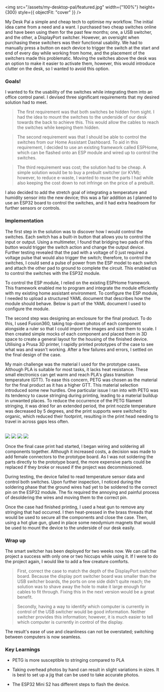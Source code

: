 
<img src="/assets/my-desktop-pal/featured.jpg" width={"100%"} height={300} style={{ objectFit: "cover" }} />

My Desk Pal a simple and cheap tech to optimise my workflow. The initial idea came from a need and a want. I purchased two cheap switches online and have been using them for the past few months; one, a USB switcher, and the other, a DisplayPort switcher. However, an oversight when purchasing these switchers was their functional usability. We had to manually press a button on each device to trigger the switch at the start and end of every day while working from home, and the placement of the switchers made this problematic. Moving the switches above the desk was an option to make it easier to activate them, however, this would introduce clutter on the desk, so I wanted to avoid this option.

### Goals!

I wanted to fix the usability of the switches while integrating them into an office control panel. I devised three significant requirements that my desired solution had to meet.

> The first requirement was that both switches be hidden from sight. I had the idea to mount the switches to the underside of our desk towards the back to achieve this. This would allow the cables to reach the switches while keeping them hidden.

> The second requirement was that I should be able to control the switches from our Home Assistant Dashboard. To aid in this requirement, I decided to use an existing framework called ESPHome, which can be flashed onto an ESP module and wired up to control the switches.

> The third requirement was cost; the solution had to be cheap. A simple solution would be to buy a prebuilt switcher (or KVM); however, to reduce e-waste, I wanted to reuse the parts I had while also keeping the cost down to not infringe on the price of a prebuilt.

I also decided to add the stretch goal of integrating a temperature and humidity sensor into the new device; this was a fair addition as I planned to use an ESP32 board to control the switches, and it had extra headroom for further sensors or controls.

### Implementation

The first step in the solution was to discover how I would control the switches. Each switch has a built-in button that allows you to control the input or output. Using a multimeter, I found that bridging two pads of this button would trigger the switch action and change the output device. Further testing revealed that the pad with a voltage of 0 just required a voltage pulse that would also trigger the switch; therefore, to control the switches, I could send a pulse of power from the ESP model to each switch and attach the other pad to ground to complete the circuit. This enabled us to control the switches with the ESP32 module.

To control the ESP module, I relied on the existing ESPHome framework. This framework enabled me to program and integrate the module efficiently with my existing home assistant environment. To configure the ESP module, I needed to upload a structured YAML document that describes how the module should behave. Below is part of the YAML document I used to configure the module.

The second step was designing an enclosure for the final product. To do this, I used Fusion360, taking top-down photos of each component alongside a ruler so that I could import the images and size them to scale. I then created simple mocks of each component and placed them in 3D space to create a general layout for the housing of the finished device. Utilising a Prusa 3D printer, I rapidly printed prototypes of the case to see what was and wasn't working. After a few failures and errors, I settled on the final design of the case.

My main challenge was the material I used for the prototype cases. Although PLA is suitable for most tasks, it lacks heat resistance. These small electronics can get warm and reach PLA's glass transition temperature (GTT). To ease this concern, PETG was chosen as the material for the final product as it has a higher GTT. This material selection introduced some new hurdles. One particular issue I ran into with PETG was its tendency to cause stringing during printing, leading to a material buildup in unwanted places. To reduce the occurrence of the PETG filament stringing, it was dried for an extended period, the print nozzle temperature was decreased by 5 degrees, and the print supports were switched to organic, which reduced their footprint, resulting in the print head needing to travel in across gaps less often.

<br />
<Swiper navigation={true} modules={[Navigation]} className="mySwiper">
  <SwiperSlide>
    <img src="/assets/my-desktop-pal/Image-one.jpg" width={"100%"} height={600} style={{ objectFit: "cover" }} />
  </SwiperSlide>
  <SwiperSlide>
    <img src="/assets/my-desktop-pal/Image-two.jpg" width={"100%"} height={600} style={{ objectFit: "cover" }} />
  </SwiperSlide>
  <SwiperSlide>
    <img src="/assets/my-desktop-pal/Image-four.jpg" width={"100%"} height={600} style={{ objectFit: "cover" }} />
  </SwiperSlide>
  <SwiperSlide>
    <img src="/assets/my-desktop-pal/Image-three.jpg" width={"100%"} height={600} style={{ objectFit: "cover" }} />
  </SwiperSlide>
</Swiper>
<br />

Once the final case print had started, I began wiring and soldering all components together. Although it increased costs, a decision was made to add female connectors to the prototype board. As I was not soldering the parts directly to the prototype board, the more expensive parts could be replaced if they broke or reused if the project was decommissioned.

During testing, the device failed to read temperature sensor data and control both switches. Upon further inspection, I noticed during the soldering phase that the ground wires had yet to be soldered to the correct pin on the ESP32 module. The fix required the annoying and painful process of desoldering the wires and moving them to the correct pin.

Once the case had finished printing, I used a heat gun to remove any stringing that had occurred. I then heat-pressed in the brass threads that would be used to secure all the components and close the case. Then, using a hot glue gun, glued in place some neodymium magnets that would be used to mount the device to the underside of our desk easily.

### Wrap up

The smart switcher has been deployed for two weeks now. We can call the project a success with only one or two hiccups while using it. If I were to do the project again, I would like to add a few creature comforts.

> First, correct the case to match the depth of the DisplayPort switcher board. Because the display port switcher board was smaller than the USB switcher boards, the ports on one side didn't quite reach; the solution was to shave away the hole to make it large enough for cables to fit through. Fixing this in the next version would be a great benefit.

> Secondly, having a way to identify which computer is currently in control of the USB switcher would be good information. Neither switcher provides this information; however, it is much easier to tell which computer is currently in control of the display.

The result's ease of use and cleanliness can not be overstated; switching between computers is now seamless.

### Key Learnings

- PETG is more susceptible to stringing compared to PLA

- Taking overhead photos by hand can result in slight variations in sizes. It is best to set up a jig that can be used to take accurate photos.

- The ESP32 Mini S2 has different steps to flash the device.
